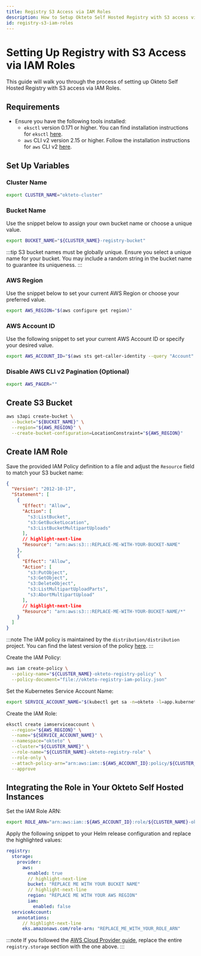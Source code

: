 ```yaml
---
title: Registry S3 Access via IAM Roles
description: How to Setup Okteto Self Hosted Registry with S3 access via IAM Roles
id: registry-s3-iam-roles
---
```


# Setting Up Registry with S3 Access via IAM Roles

This guide will walk you through the process of setting up Okteto Self Hosted Registry with S3 access via IAM Roles.

## Requirements

- Ensure you have the following tools installed:
  - `eksctl` version 0.171 or higher. You can find installation instructions for `eksctl` [here](https://eksctl.io/installation/).
  - `aws` CLI v2 version 2.15 or higher. Follow the installation instructions for `aws` CLI v2 [here](https://docs.aws.amazon.com/cli/latest/userguide/getting-started-install.html#getting-started-install-instructions).

## Set Up Variables

### Cluster Name

```bash
export CLUSTER_NAME="okteto-cluster"
```

### Bucket Name

Use the snippet below to assign your own bucket name or choose a unique value.

```bash
export BUCKET_NAME="${CLUSTER_NAME}-registry-bucket"
```

:::tip
S3 bucket names must be globally unique. Ensure you select a unique name for your bucket. You may include a random string in the bucket name to guarantee its uniqueness.
:::

### AWS Region

Use the snippet below to set your current AWS Region or choose your preferred value.

```bash
export AWS_REGION="$(aws configure get region)"
```

### AWS Account ID

Use the following snippet to set your current AWS Account ID or specify your desired value.

```bash
export AWS_ACCOUNT_ID="$(aws sts get-caller-identity --query "Account" --output text)"
```

### Disable AWS CLI v2 Pagination (Optional)

```bash
export AWS_PAGER=""
```

## Create S3 Bucket

```bash
aws s3api create-bucket \
  --bucket="${BUCKET_NAME}" \
  --region="${AWS_REGION}" \
  --create-bucket-configuration=LocationConstraint="${AWS_REGION}"
```

## Create IAM Role

Save the provided IAM Policy definition to a file and adjust the `Resource` field to match your S3 bucket name:

```json title="okteto-registry-iam-policy.json"
{
  "Version": "2012-10-17",
  "Statement": [
    {
      "Effect": "Allow",
      "Action": [
        "s3:ListBucket",
        "s3:GetBucketLocation",
        "s3:ListBucketMultipartUploads"
      ],
      // highlight-next-line
      "Resource": "arn:aws:s3:::REPLACE-ME-WITH-YOUR-BUCKET-NAME"
    },
    {
      "Effect": "Allow",
      "Action": [
        "s3:PutObject",
        "s3:GetObject",
        "s3:DeleteObject",
        "s3:ListMultipartUploadParts",
        "s3:AbortMultipartUpload"
      ],
      // highlight-next-line
      "Resource": "arn:aws:s3:::REPLACE-ME-WITH-YOUR-BUCKET-NAME/*"
    }
  ]
}
```

:::note
The IAM policy is maintained by the `distribution/distribution` project. You can find the latest version of the policy [here](https://distribution.github.io/distribution/storage-drivers/s3/#s3-permission-scopes).
:::

Create the IAM Policy:

```bash
aws iam create-policy \
  --policy-name="${CLUSTER_NAME}-okteto-registry-policy" \
  --policy-document="file://okteto-registry-iam-policy.json"
```

Set the Kubernetes Service Account Name:

```bash
export SERVICE_ACCOUNT_NAME="$(kubectl get sa -n=okteto -l=app.kubernetes.io/component=registry -o=jsonpath='{.items[0].metadata.name}')"
```

Create the IAM Role:

```bash
eksctl create iamserviceaccount \
  --region="${AWS_REGION}" \
  --name="${SERVICE_ACCOUNT_NAME}" \
  --namespace="okteto" \
  --cluster="${CLUSTER_NAME}" \
  --role-name="${CLUSTER_NAME}-okteto-registry-role" \
  --role-only \
  --attach-policy-arn="arn:aws:iam::${AWS_ACCOUNT_ID}:policy/${CLUSTER_NAME}-okteto-registry-policy" \
  --approve
```

## Integrating the Role in Your Okteto Self Hosted Instances

Set the IAM Role ARN:

```bash
export ROLE_ARN="arn:aws:iam::${AWS_ACCOUNT_ID}:role/${CLUSTER_NAME}-okteto-registry-role"
```

Apply the following snippet to your Helm release configuration and replace the highlighted values:

```yaml title="Registry S3 IAM Role"
registry:
  storage:
    provider:
      aws:
        enabled: true
        // highlight-next-line
        bucket: "REPLACE ME WITH YOUR BUCKET NAME"
        // highlight-next-line
        region: "REPLACE ME WITH YOUR AWS REGION"
        iam:
          enabled: false
  serviceAccount:
    annotations:
      // highlight-next-line
      eks.amazonaws.com/role-arn: "REPLACE_ME_WITH_YOUR_ROLE_ARN"
```

:::note
If you followed the [AWS Cloud Provider guide](get-started/cloud-provider-guides/eks.mdx), replace the entire `registry.storage` section with the one above.
:::
